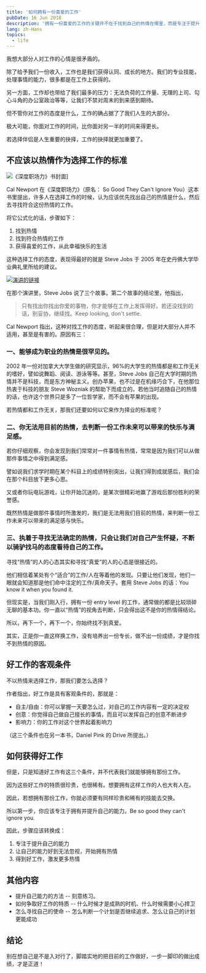 ```yaml
---
title: '如何拥有一份喜爱的工作'
pubDate: 16 Jun 2018
description: '拥有一份喜爱的工作的关键并不在于找到自己的热情在哪里，而是专注于提升自己的能力，掌握好自己的专业后获得一份好工作，热情才会随之而来。'
lang: zh-Hans
topics:
  - life
---
```


我想大部分人对工作的心情是很矛盾的。

除了给予我们一份收入，工作也是我们获得认同、成长的地方。我们的专业技能，处理事情的能力，很多都是在工作上获得的。

另一方面，工作却也带给了我们最多的压力：无法负荷的工作量、无理的上司、勾心斗角的办公室政治等等，让我们不禁对周末的到来感到期待。

但不管你对工作的态度是什么，工作的确占据了了我们人生的大部分。

极大可能，你面对工作的时间，比你面对另一半的时间来得更长。

若选择伴侣是人生重要的抉择，工作的抉择就更加重要了。

## 不应该以热情作为选择工作的标准

<img
  src="https://res.cloudinary.com/djzsjzasg/image/upload/v1674742616/malcolm-kee/_book-so-good-they-cant-ignore-you_bkw2zf.jpg"
  alt="《深度职场力》书封面]"
/>

Cal Newport 在《深度职场力》（原名： So Good They Can't Ignore You）这本书里提出，许多人在选择工作的时候，认为应该优先找出自己的热情是什么，然后去寻找符合这份热情的工作。

将它公式化的话，步骤如下：

1.  找到热情
2.  找到符合热情的工作
3.  获得喜爱的工作，从此幸福快乐的生活

这种选择工作的态度，表现得最好的就是 Steve Jobs 于 2005 年在史丹佛大学毕业典礼里所给的建议。

[![演讲的链接](https://img.youtube.com/vi/UF8uR6Z6KLc/0.jpg)](https://www.youtube.com/watch?v=UF8uR6Z6KLc)

在那个演讲里，Steve Jobs 说了三个故事。第二个故事的结论里，他指出，

> 只有找出你找出你爱的事物，你才能够在工作上发挥得好。若还没找到的话，别妥协，继续找。Keep looking, don't settle.

Cal Newport 指出，这种对找工作的态度，听起来很合理，但是对大部分人并不适用，甚至是有害的。原因有三：

### 一、能够成为职业的热情是很罕见的。

2002 年一份对加拿大大学生做的研究显示，96%的大学生的热情都是和工作无关的嗜好，譬如说舞蹈、阅读、游泳等等。甚至，Steve Jobs 自己在大学时期的热情并不是科技，而是东方神秘主义。创办苹果，也不过是在机缘巧合下，在他那位热衷于科技的朋友 Steve Wozniak 的帮助下而成立的。若他当时追随自己的热情的话，也许这个世界只是多了一位哲学家，而不会有苹果的出现。

若热情都和工作无关，那我们还要如何以它来作为择业的标准呢？

### 二、你无法用目前的热情，去判断一份工作未来可以带来的快乐与满足感。

若你仔细观察，你会发现到我们常常对一件事情有热情，常常是因为我们可以从做那件事情之中得到满足感。

譬如说我们求学时期在某个科目上的成绩特别突出，让我们得到成就感后，我们会在那个科目放下更多心思。

又或者你玩电玩游戏，让你开始沉迷的，是某次很精彩地赢了游戏后那份胜利的荣誉感。

既然热情是做那件事情时所激发的，我们是无法用我们目前的热情，来判断一份工作未来可以带来的满足感与快乐。

### 三、执着于寻找无法确定的热情，只会让我们对自己产生怀疑，不断以骑驴找马的态度看待自己的工作。

寻找“热情”的人的心态其实和寻找“真爱”的人的心态是很接近的。

他们相信着某处有个“适合”的工作/人在等着他的发现。只要让他们发现，他们一眼就会知道那是他们命中注定的工作/真命天子。套用 Steve Jobs 的话：You know it when you found it.

但现实是，当我们刚入行，拥有一份 entry level 的工作，通常做的都是比较琐碎无聊的基本功。你一直以“热情”的视角去判断，只会得出这不是你的热情得结论。

所以，再下一个，再下一个，你始终找不到真爱。

其实，正是你一直这样换工作，没有培养出一份专长，做不出一份成绩，才是你找不到热情的原因。

## 好工作的客观条件

不以热情来选择工作，那我们要怎么选择？

作者指出，好工作是具有客观条件的，那就是：

- 自主/自由：你可以掌握一天要怎么过，对自己的工作内容有一定的决定权
- 创意：你觉得自己做自己擅长的事情，而且可以发挥自己的创意不断进步
- 影响力：你的工作对这个世界起着影响力

（这三个条件也在另一本书，Daniel Pink 的 Drive 所提出。）

## 如何获得好工作

但是，只是知道好工作有这三个条件，并不代表我们就能够拥有那份工作。

因为这些好工作的特质很珍贵，也很稀有。想要拥有这样工作的人也大有人在。

因此，若想拥有那份工作，你就必须要有同样珍贵和稀有的技能去交换。

所以第一步，你应该专注于拥有并提升自己的能力。Be so good they can't ignore you.

因此，步骤应该转换成：

1.  专注于提升自己的能力
2.  让自己的能力好到无法忽视，开始拥有热情
3.  得到好工作，激发更多热情

## 其他内容

- 提升自己能力的方法 -- 刻意练习。
- 如何争取好工作的特质 -- 什么时候才是成熟的时机、什么时候需要小心捍卫
- 怎么寻找自己的使命 -- 怎么判断一个计划是否继续追求、怎么让自己的计划更能成功

## 结论

别在想自己是不是入对行了，脚踏实地的把目前的工作做好，一步一脚印的做出成绩，才是正道！
